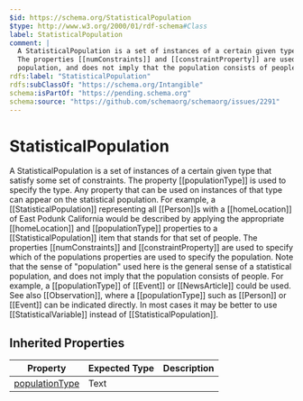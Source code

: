 ```yaml
---
$id: https://schema.org/StatisticalPopulation
$type: http://www.w3.org/2000/01/rdf-schema#Class
label: StatisticalPopulation
comment: |
  A StatisticalPopulation is a set of instances of a certain given type that satisfy some set of constraints. The property [[populationType]] is used to specify the type. Any property that can be used on instances of that type can appear on the statistical population. For example, a [[StatisticalPopulation]] representing all [[Person]]s with a [[homeLocation]] of East Podunk California would be described by applying the appropriate [[homeLocation]] and [[populationType]] properties to a [[StatisticalPopulation]] item that stands for that set of people.
  The properties [[numConstraints]] and [[constraintProperty]] are used to specify which of the populations properties are used to specify the population. Note that the sense of "population" used here is the general sense of a statistical
  population, and does not imply that the population consists of people. For example, a [[populationType]] of [[Event]] or [[NewsArticle]] could be used. See also [[Observation]], where a [[populationType]] such as [[Person]] or [[Event]] can be indicated directly. In most cases it may be better to use [[StatisticalVariable]] instead of [[StatisticalPopulation]].
rdfs:label: "StatisticalPopulation"
rdfs:subClassOf: "https://schema.org/Intangible"
schema:isPartOf: "https://pending.schema.org"
schema:source: "https://github.com/schemaorg/schemaorg/issues/2291"
---
```


# StatisticalPopulation

A StatisticalPopulation is a set of instances of a certain given type that satisfy some set of constraints. The property [[populationType]] is used to specify the type. Any property that can be used on instances of that type can appear on the statistical population. For example, a [[StatisticalPopulation]] representing all [[Person]]s with a [[homeLocation]] of East Podunk California would be described by applying the appropriate [[homeLocation]] and [[populationType]] properties to a [[StatisticalPopulation]] item that stands for that set of people.
The properties [[numConstraints]] and [[constraintProperty]] are used to specify which of the populations properties are used to specify the population. Note that the sense of "population" used here is the general sense of a statistical
population, and does not imply that the population consists of people. For example, a [[populationType]] of [[Event]] or [[NewsArticle]] could be used. See also [[Observation]], where a [[populationType]] such as [[Person]] or [[Event]] can be indicated directly. In most cases it may be better to use [[StatisticalVariable]] instead of [[StatisticalPopulation]].

## Inherited Properties

| Property | Expected Type | Description |
| --- | --- | --- |
| [populationType](https://schema.org/populationType) | Text |  |
